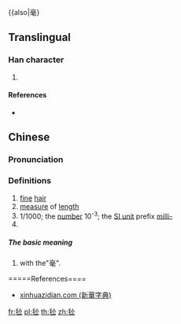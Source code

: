 {{also|毫}
==Translingual==

===Han character===
{{Han char|rn=82|rad=毛|as=03|sn=7|four=|canj=HUF,XHUF|ids=⿺毛小}}

# {{defn|Han|sort=毛03}}

====References====
* {{Han ref|kx=0592.061|hdz=31995.041|uh=6BDC|ud=27612}}

==Chinese==
{{zh-forms}}
{{zh-see|毫|v}}

===Pronunciation===
{{zh-pron
|m=háo
|c=hou4
|mc=y
|oc=y
|ma=y
|cat=n,num,pref
}}

===Definitions===
# [[fine]] [[hair]]
# [[measure]] of [[length]]
# 1/1000; the [[number]] 10<sup>-3</sup>; the [[Appendix:SI units|SI unit]] prefix [[milli-]]
# {{rfdef|lang=zh}}

=====The basic meaning=====
# with the"毫".

=====References====
* [http://zidian.aies.cn/?id=MjA4NjA= xinhuazidian.com (新華字典)]

[[fr:毜]]
[[pl:毜]]
[[th:毜]]
[[zh:毜]]